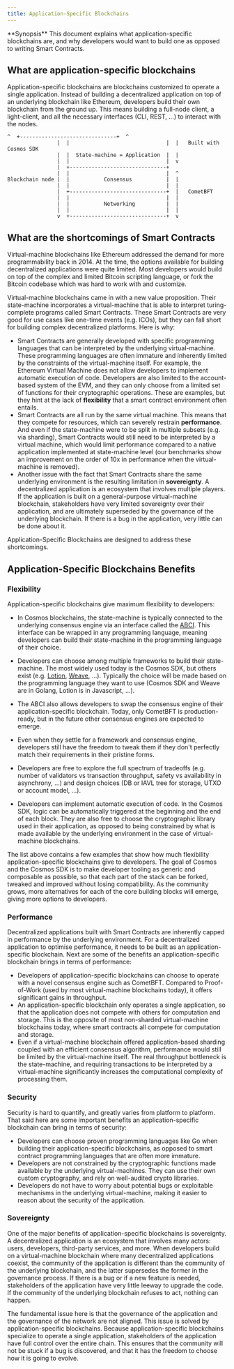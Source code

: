 ```yaml
---
title: Application-Specific Blockchains
---
```

<Note>
**Synopsis**
This document explains what application-specific blockchains are, and why developers would want to build one as opposed to writing Smart Contracts.
</Note>

## What are application-specific blockchains

Application-specific blockchains are blockchains customized to operate a single application. Instead of building a decentralized application on top of an underlying blockchain like Ethereum, developers build their own blockchain from the ground up. This means building a full-node client, a light-client, and all the necessary interfaces (CLI, REST, ...) to interact with the nodes.

```text expandable
^  +-------------------------------+  ^
                |  |                               |  |   Built with Cosmos SDK
                |  |  State-machine = Application  |  |
                |  |                               |  v
                |  +-------------------------------+
                |  |                               |  ^
Blockchain node |  |           Consensus           |  |
                |  |                               |  |
                |  +-------------------------------+  |   CometBFT
                |  |                               |  |
                |  |           Networking          |  |
                |  |                               |  |
                v  +-------------------------------+  v
```

## What are the shortcomings of Smart Contracts

Virtual-machine blockchains like Ethereum addressed the demand for more programmability back in 2014. At the time, the options available for building decentralized applications were quite limited. Most developers would build on top of the complex and limited Bitcoin scripting language, or fork the Bitcoin codebase which was hard to work with and customize.

Virtual-machine blockchains came in with a new value proposition. Their state-machine incorporates a virtual-machine that is able to interpret turing-complete programs called Smart Contracts. These Smart Contracts are very good for use cases like one-time events (e.g. ICOs), but they can fall short for building complex decentralized platforms. Here is why:

* Smart Contracts are generally developed with specific programming languages that can be interpreted by the underlying virtual-machine. These programming languages are often immature and inherently limited by the constraints of the virtual-machine itself. For example, the Ethereum Virtual Machine does not allow developers to implement automatic execution of code. Developers are also limited to the account-based system of the EVM, and they can only choose from a limited set of functions for their cryptographic operations. These are examples, but they hint at the lack of **flexibility** that a smart contract environment often entails.
* Smart Contracts are all run by the same virtual machine. This means that they compete for resources, which can severely restrain **performance**. And even if the state-machine were to be split in multiple subsets (e.g. via sharding), Smart Contracts would still need to be interpreted by a virtual machine, which would limit performance compared to a native application implemented at state-machine level (our benchmarks show an improvement on the order of 10x in performance when the virtual-machine is removed).
* Another issue with the fact that Smart Contracts share the same underlying environment is the resulting limitation in **sovereignty**. A decentralized application is an ecosystem that involves multiple players. If the application is built on a general-purpose virtual-machine blockchain, stakeholders have very limited sovereignty over their application, and are ultimately superseded by the governance of the underlying blockchain. If there is a bug in the application, very little can be done about it.

Application-Specific Blockchains are designed to address these shortcomings.

## Application-Specific Blockchains Benefits

### Flexibility

Application-specific blockchains give maximum flexibility to developers:

* In Cosmos blockchains, the state-machine is typically connected to the underlying consensus engine via an interface called the [ABCI](https://docs.cometbft.com/v0.37/spec/abci/). This interface can be wrapped in any programming language, meaning developers can build their state-machine in the programming language of their choice.

* Developers can choose among multiple frameworks to build their state-machine. The most widely used today is the Cosmos SDK, but others exist (e.g. [Lotion](https://github.com/nomic-io/lotion), [Weave](https://github.com/iov-one/weave), ...). Typically the choice will be made based on the programming language they want to use (Cosmos SDK and Weave are in Golang, Lotion is in Javascript, ...).
* The ABCI also allows developers to swap the consensus engine of their application-specific blockchain. Today, only CometBFT is production-ready, but in the future other consensus engines are expected to emerge.
* Even when they settle for a framework and consensus engine, developers still have the freedom to tweak them if they don't perfectly match their requirements in their pristine forms.
* Developers are free to explore the full spectrum of tradeoffs (e.g. number of validators vs transaction throughput, safety vs availability in asynchrony, ...) and design choices (DB or IAVL tree for storage, UTXO or account model, ...).
* Developers can implement automatic execution of code. In the Cosmos SDK, logic can be automatically triggered at the beginning and the end of each block. They are also free to choose the cryptographic library used in their application, as opposed to being constrained by what is made available by the underlying environment in the case of virtual-machine blockchains.

The list above contains a few examples that show how much flexibility application-specific blockchains give to developers. The goal of Cosmos and the Cosmos SDK is to make developer tooling as generic and composable as possible, so that each part of the stack can be forked, tweaked and improved without losing compatibility. As the community grows, more alternatives for each of the core building blocks will emerge, giving more options to developers.

### Performance

Decentralized applications built with Smart Contracts are inherently capped in performance by the underlying environment. For a decentralized application to optimise performance, it needs to be built as an application-specific blockchain. Next are some of the benefits an application-specific blockchain brings in terms of performance:

* Developers of application-specific blockchains can choose to operate with a novel consensus engine such as CometBFT. Compared to Proof-of-Work (used by most virtual-machine blockchains today), it offers significant gains in throughput.
* An application-specific blockchain only operates a single application, so that the application does not compete with others for computation and storage. This is the opposite of most non-sharded virtual-machine blockchains today, where smart contracts all compete for computation and storage.
* Even if a virtual-machine blockchain offered application-based sharding coupled with an efficient consensus algorithm, performance would still be limited by the virtual-machine itself. The real throughput bottleneck is the state-machine, and requiring transactions to be interpreted by a virtual-machine significantly increases the computational complexity of processing them.

### Security

Security is hard to quantify, and greatly varies from platform to platform. That said here are some important benefits an application-specific blockchain can bring in terms of security:

* Developers can choose proven programming languages like Go when building their application-specific blockchains, as opposed to smart contract programming languages that are often more immature.
* Developers are not constrained by the cryptographic functions made available by the underlying virtual-machines. They can use their own custom cryptography, and rely on well-audited crypto libraries.
* Developers do not have to worry about potential bugs or exploitable mechanisms in the underlying virtual-machine, making it easier to reason about the security of the application.

### Sovereignty

One of the major benefits of application-specific blockchains is sovereignty. A decentralized application is an ecosystem that involves many actors: users, developers, third-party services, and more. When developers build on a virtual-machine blockchain where many decentralized applications coexist, the community of the application is different than the community of the underlying blockchain, and the latter supersedes the former in the governance process. If there is a bug or if a new feature is needed, stakeholders of the application have very little leeway to upgrade the code. If the community of the underlying blockchain refuses to act, nothing can happen.

The fundamental issue here is that the governance of the application and the governance of the network are not aligned. This issue is solved by application-specific blockchains. Because application-specific blockchains specialize to operate a single application, stakeholders of the application have full control over the entire chain. This ensures that the community will not be stuck if a bug is discovered, and that it has the freedom to choose how it is going to evolve.
